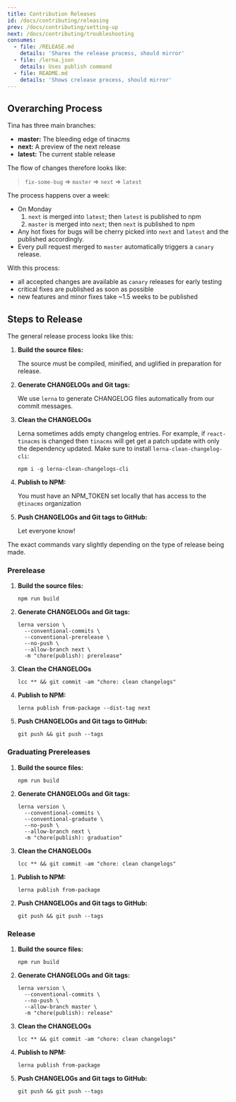 ```yaml
---
title: Contribution Releases
id: /docs/contributing/releasing
prev: /docs/contributing/setting-up
next: /docs/contributing/troubleshooting
consumes:
  - file: /RELEASE.md
    details: 'Shares the release process, should mirror'
  - file: /lerna.json
    details: Uses publish command
  - file: README.md
    details: 'Shows crelease process, should mirror'
---
```


## Overarching Process

Tina has three main branches:

- **master:** The bleeding edge of tinacms
- **next:** A preview of the next release
- **latest:** The current stable release

The flow of changes therefore looks like:

> `fix-some-bug` => `master` => `next` => `latest`

The process happens over a week:

- On Monday
  1. `next` is merged into `latest`; then `latest` is published to npm
  2. `master` is merged into `next`; then `next` is published to npm
- Any hot fixes for bugs will be cherry picked into `next` and `latest`
  and the published accordingly.
- Every pull request merged to `master` automatically triggers a
  `canary` release.

With this process:

- all accepted changes are available as `canary` releases for early testing
- critical fixes are published as soon as possible
- new features and minor fixes take ~1.5 weeks to be published

## Steps to Release

The general release process looks like this:

1. **Build the source files:**

   The source must be compiled, minified, and uglified in preparation for release.

1. **Generate CHANGELOGs and Git tags:**

   We use `lerna` to generate CHANGELOG files automatically from our commit messages.

1. **Clean the CHANGELOGs**

   Lerna sometimes adds empty changelog entries. For example, if `react-tinacms` is changed
   then `tinacms` will get get a patch update with only the dependency updated. Make sure to install `lerna-clean-changelog-cli`:

   ```
   npm i -g lerna-clean-changelogs-cli
   ```

1. **Publish to NPM:**

   You must have an NPM_TOKEN set locally that has access to the `@tinacms` organization

1. **Push CHANGELOGs and Git tags to GitHub:**

   Let everyone know!

The exact commands vary slightly depending on the type of release being made.

### Prerelease

1. **Build the source files:**

   ```
   npm run build
   ```

1. **Generate CHANGELOGs and Git tags:**

   ```
   lerna version \
     --conventional-commits \
     --conventional-prerelease \
     --no-push \
     --allow-branch next \
     -m "chore(publish): prerelease"
   ```

1. **Clean the CHANGELOGs**

   ```
   lcc ** && git commit -am "chore: clean changelogs"
   ```

1. **Publish to NPM:**
   ```
   lerna publish from-package --dist-tag next
   ```
1. **Push CHANGELOGs and Git tags to GitHub:**
   ```
   git push && git push --tags
   ```

### Graduating Prereleases

1. **Build the source files:**

   ```
   npm run build
   ```

1. **Generate CHANGELOGs and Git tags:**

   ```
   lerna version \
     --conventional-commits \
     --conventional-graduate \
     --no-push \
     --allow-branch next \
     -m "chore(publish): graduation"
   ```

1. **Clean the CHANGELOGs**

   ```
   lcc ** && git commit -am "chore: clean changelogs"
   ```

1) **Publish to NPM:**

   ```
   lerna publish from-package
   ```

1) **Push CHANGELOGs and Git tags to GitHub:**
   ```
   git push && git push --tags
   ```

### Release

1. **Build the source files:**

   ```
   npm run build
   ```

1. **Generate CHANGELOGs and Git tags:**

   ```
   lerna version \
     --conventional-commits \
     --no-push \
     --allow-branch master \
     -m "chore(publish): release"
   ```

1. **Clean the CHANGELOGs**

   ```
   lcc ** && git commit -am "chore: clean changelogs"
   ```

1. **Publish to NPM:**
   ```
   lerna publish from-package
   ```
1. **Push CHANGELOGs and Git tags to GitHub:**
   ```
   git push && git push --tags
   ```
